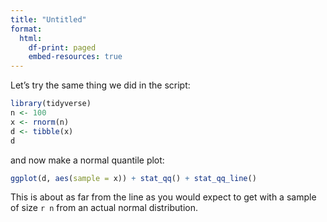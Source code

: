 ```yaml
---
title: "Untitled"
format: 
  html:
    df-print: paged
    embed-resources: true
---
```



Let's try the same thing we did in the script:


```r
library(tidyverse)
n <- 100
x <- rnorm(n)
d <- tibble(x)
d
```

and now make a normal quantile plot:


```r
ggplot(d, aes(sample = x)) + stat_qq() + stat_qq_line()
```

This is about as far from the line as you would expect to get with a sample of size `r n` from an actual normal distribution.